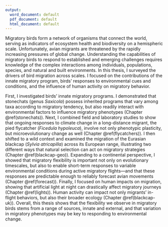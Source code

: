 ```yaml
---
output:
  word_document: default
  pdf_document: default
  html_document: default
---
```



Migratory birds form a network of organisms that connect the world, serving as indicators of ecosystem health and biodiversity on a hemispheric scale. Unfortunately, avian migrants are threatened by the rapidly increasing pressures of global change. Understanding the capabilities of migratory birds to respond to established and emerging challenges requires knowledge of the complex interactions among individuals, populations, species, and natural and built environments. In this thesis, I surveyed the drivers of bird migration across scales. I focused on the contributions of the innate migratory program, birds' responses to environmental cues and conditions, and the influence of human activity on migratory behavior.

First, I investigated birds' innate migratory programs. I demonstrated that stonechats (genus *Saxicola*) possess inherited programs that vary among taxa according to migratory tendency, but also readily interact with environmental factors to influence migratory phenotypes (Chapter \@ref(stonechats)). Next, I combined field and laboratory studies to show that ongoing responses to climate change in a long-distance migrant, the pied flycatcher (*Ficedula hypoleuca*), involve not only phenotypic plasticity, but microevolutionary change as well (Chapter \@ref(flycatchers)). I then shifted to a wild context and examined the migration of the Eurasian blackcap (*Sylvia atricapilla*) across its European range, illustrating two different ways that natural selection can act on migratory strategies (Chapter \@ref(blackcap-geo)). Expanding to a continental perspective, I showed that migratory flexibility is important not only on evolutionary timescales, but also to enable short-term responses to variable environmental conditions during active migratory flights---and that these responses are predictable enough to reliably forecast avian movements (Chapter \@ref(forecast)). Finally, I focused on human impacts on migration, showing that artificial light at night can drastically affect migratory journeys (Chapter \@ref(lights)). Human activity can impact not only migrants' in-flight behaviors, but also their broader ecology (Chapter \@ref(blackcap-uk)). Overall, this thesis shows that the flexibility we observe in migratory birds stems from a range of sources, innate and external, and that variation in migratory phenotypes may be key to responding to environmental change.
